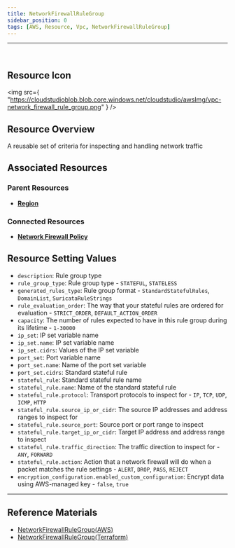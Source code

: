 ```yaml
---
title: NetworkFirewallRuleGroup
sidebar_position: 0
tags: [AWS, Resource, Vpc, NetworkFirewallRuleGroup]
---
```


<hr />
<br />

## Resource Icon

<img
    src={
        "https://cloudstudioblob.blob.core.windows.net/cloudstudio/awsImg/vpc-network_firewall_rule_group.png"
    }
/>

## Resource Overview

A reusable set of criteria for inspecting and handling network traffic

## Associated Resources

### Parent Resources

-   [**Region**](https://docs.cstudio.app/docs/resource/aws/Base/Region)

### Connected Resources

-   [**Network Firewall Policy**](https://docs.cstudio.app/docs/resource/aws/Vpc/NetworkFirewallPolicy)



## Resource Setting Values

-   `description`: Rule group type
-   `rule_group_type`: Rule group type - `STATEFUL`, `STATELESS`
-   `generated_rules_type`: Rule group format - `StandardStatefulRules`, `DomainList`, `SuricataRuleStrings`
-   `rule_evaluation_order`: The way that your stateful rules are ordered for evaluation - `STRICT_ORDER`, `DEFAULT_ACTION_ORDER`
-   `capacity`: The number of rules expected to have in this rule group during its lifetime - `1-30000`
-   `ip_set`: IP set variable name
-   `ip_set.name`: IP set variable name
-   `ip_set.cidrs`: Values of the IP set variable
-   `port_set`: Port variable name
-   `port_set.name`: Name of the port set variable
-   `port_set.cidrs`: Standard stateful rule
-   `stateful_rule`: Standard stateful rule name
-   `stateful_rule.name`: Name of the standard stateful rule
-   `stateful_rule.protocol`: Transport protocols to inspect for - `IP`, `TCP`, `UDP`, `ICMP`, `HTTP`
-   `stateful_rule.source_ip_or_cidr`: The source IP addresses and address ranges to inspect for
-   `stateful_rule.source_port`: Source port or port range to inspect
-   `stateful_rule.target_ip_or_cidr`: Target IP address and address range to inspect
-   `stateful_rule.traffic_direction`: The traffic direction to inspect for - `ANY`, `FORWARD`
-   `stateful_rule.action`: Action that a network firewall will do when a packet matches the rule settings - `ALERT`, `DROP`, `PASS`, `REJECT`
-   `encryption_configuration.enabled_custom_configuration`: Encrypt data using AWS-managed key - `false`, `true`

---

## Reference Materials

-   [NetworkFirewallRuleGroup(AWS)](https://docs.aws.amazon.com/network-firewall/latest/developerguide/rule-groups.html)
-   [NetworkFirewallRuleGroup(Terraform)](https://registry.terraform.io/providers/hashicorp/aws/latest/docs/resources/networkfirewall_rule_group)
